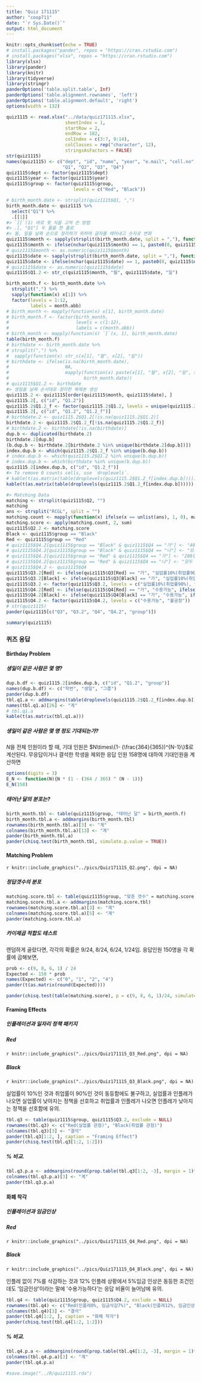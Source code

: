 ```yaml
---
title: "Quiz 171115"
author: "coop711"
date: "`r Sys.Date()`"
output: html_document
---
```


```r
knitr::opts_chunk$set(echo = TRUE)
# install.packages("pander", repos = "https://cran.rstudio.com")
# install.packages("xlsx", repos = "https://cran.rstudio.com")
library(xlsx)
library(pander)
library(knitr)
library(tidyverse)
library(stringr)
panderOptions('table.split.table', Inf)
panderOptions('table.alignment.rownames', 'left')
panderOptions('table.alignment.default', 'right')
options(width = 132)
```

```r
quiz1115 <- read.xlsx("../data/quiz171115.xlsx", 
                      sheetIndex = 1, 
                      startRow = 2, 
                      endRow = 182, 
                      colIndex = c(3:7, 9:14), 
                      colClasses = rep("character", 12), 
                      stringsAsFactors = FALSE)
str(quiz1115)
names(quiz1115) <- c("dept", "id", "name", "year", "e.mail", "cell.no", "group", 
                     "Q1", "Q2", "Q3", "Q4")
quiz1115$dept <- factor(quiz1115$dept)
quiz1115$year <- factor(quiz1115$year)
quiz1115$group <- factor(quiz1115$group, 
                         levels = c("Red", "Black"))

# birth_month.date <- strsplit(quiz1115$Q1, ",")
birth_month.date <- quiz1115 %>%
  select("Q1") %>%
  .[[1]]
#> `[[`(1) 바로 윗 식을 고쳐 쓴 방법
#> .[, "Q1"] 두 줄을 한 줄로 
#> 월, 일을 날짜 순으로 정리하기 위하여 글자를 떼어내고 숫자로 변화
quiz1115$month <- sapply(strsplit(birth_month.date, split = ","), function(x) x[1])
quiz1115$month <- ifelse(nchar(quiz1115$month) == 1, paste0(0, quiz1115$month), quiz1115$month)
# quiz1115$month <- as.numeric(quiz1115$month)
quiz1115$date <- sapply(strsplit(birth_month.date, split = ","), function(x) x[2])
quiz1115$date <- ifelse(nchar(quiz1115$date) == 1, paste0(0, quiz1115$date), quiz1115$date)
# quiz1115$date <- as.numeric(quiz1115$date)
quiz1115$Q1.2 <- str_c(quiz1115$month, "월", quiz1115$date, "일")

birth_month.f <- birth_month.date %>%
  strsplit(",") %>%
  sapply(function(x) x[1]) %>%
  factor(levels = 1:12,
         labels = month.abb)
# birth_month <- mapply(function(x) x[1], birth_month.date)
# birth_month.f <- factor(birth_month, 
#                         levels = c(1:12), 
#                         labels = c(month.abb))
# birth_month <- mapply(function(x) `[`(x, 1), birth_month.date)
table(birth_month.f)
# birthdate <- birth_month.date %>%
# strsplit(",") %>%
#  sapply(function(x) str_c(x[1], "월", x[2], "일"))
# birthdate <- ifelse(is.na(birth_month.date), 
#                     NA, 
#                     mapply(function(x) paste(x[1], "월", x[2], "일", sep = ""), 
#                            birth_month.date))
# quiz1115$Q1.2 <- birthdate
#> 생일을 날짜 순서대로 정리한 복제본 생성
quiz1115.2 <- quiz1115[order(quiz1115$month, quiz1115$date), ]
quiz1115.2[, c("id", "Q1.2")]
quiz1115.2$Q1.2_f <- factor(quiz1115.2$Q1.2, levels = unique(quiz1115.2$Q1.2))
quiz1115.2[, c("id", "Q1.2", "Q1.2_f")]
# birthdate.2 <- quiz1115.2$Q1.2[!is.na(quiz1115.2$Q1.2)]
birthdate.2 <- quiz1115.2$Q1.2_f[!is.na(quiz1115.2$Q1.2_f)]
# birthdate.2 <- birthdate[!is.na(birthdate)]
dup.b <- duplicated(birthdate.2)
birthdate.2[dup.b]
(b.dup.b <- birthdate.2[birthdate.2 %in% unique(birthdate.2[dup.b])])
index.dup.b <- which(quiz1115.2$Q1.2_f %in% unique(b.dup.b))
# index.dup.b <- which(quiz1115.2$Q1.2 %in% unique(b.dup.b))
# index.dup.b <- which(birthdate %in% unique(b.dup.b))
quiz1115.2[index.dup.b, c("id", "Q1.2_f")]
#> To remove 0 counts cells, use `droplevels`. 
# kable(t(as.matrix(table(droplevels(quiz1115.2$Q1.2_f[index.dup.b])))))
kable(t(as.matrix(table(droplevels(quiz1115.2$Q1.2_f[index.dup.b])))))

#> Matching Data
matching <- strsplit(quiz1115$Q2, "")
matching
ans <- strsplit("RCGL", split = "")
matching.count <- mapply(function(x) ifelse(x == unlist(ans), 1, 0), matching)
matching.score <- apply(matching.count, 2, sum)
quiz1115$Q2.2 <- matching.score
Black <- quiz1115$group == "Black"
Red <- quiz1115$group == "Red"
# quiz1115$Q4.2[quiz1115$group == "Black" & quiz1115$Q4 == "가"] <- "400명은 죽는다"
# quiz1115$Q4.2[quiz1115$group == "Black" & quiz1115$Q4 == "나"] <- "모두 사망 않을 확률 1/3"
# quiz1115$Q4.2[quiz1115$group == "Red" & quiz1115$Q4 == "가"] <- "200명은 살린다"
# quiz1115$Q4.2[quiz1115$group == "Red" & quiz1115$Q4 == "나"] <- "모두 살릴 확률 1/3"
# quiz1115$Q4.2 <- quiz1115$Q4
quiz1115$Q3.2[Red] <- ifelse(quiz1115$Q3[Red] == "가", "실업률10%(취업률90%), 인플레12%", ifelse(quiz1115$Q3[Red] == "나", "실업률5%(취업률95%), 인플레17%", NA))
quiz1115$Q3.2[Black] <- ifelse(quiz1115$Q3[Black] == "가", "실업률10%(취업률90%), 인플레12%", ifelse(quiz1115$Q3[Black] == "나", "실업률5%(취업률95%), 인플레17%", NA))
quiz1115$Q3.2 <- factor(quiz1115$Q3.2, levels = c("실업률10%(취업률90%), 인플레12%", "실업률5%(취업률95%), 인플레17%"))
quiz1115$Q4.2[Red] <- ifelse(quiz1115$Q4[Red] == "가", "수용가능", ifelse(quiz1115$Q4[Red] == "나", "불공정", NA))
quiz1115$Q4.2[Black] <- ifelse(quiz1115$Q4[Black] == "가", "수용가능", ifelse(quiz1115$Q4[Black] == "나", "불공정", NA))
quiz1115$Q4.2 <- factor(quiz1115$Q4.2, levels = c("수용가능", "불공정"))
# str(quiz1115)
pander(quiz1115[c("Q3", "Q3.2", "Q4", "Q4.2", "group")])
```

```r
summary(quiz1115)
```

### 퀴즈 응답

#### Birthday Problem

##### 생일이 같은 사람은 몇 명?

```r
dup.b.df <- quiz1115.2[index.dup.b, c("id", "Q1.2", "group")]
names(dup.b.df) <- c("학번", "생일", "그룹")
pander(dup.b.df)
tbl.q1.a <- addmargins(table(droplevels(quiz1115.2$Q1.2_f[index.dup.b])))
names(tbl.q1.a)[26] <- "계"
# tbl.q1.a
kable(t(as.matrix(tbl.q1.a)))
```

##### 생일이 같은 사람은 몇 명 정도 기대되는가?

$N$을 전체 인원이라 할 때, 기대 인원은 $N\times\{1- (\frac{364}{365})^{N-1}\}$로 계산된다.
무응답이거나 결석한 학생을 제외한 응답 인원 158명에 대하여 기대인원을 계산하면

```r
options(digits = 3)
E_N <- function(N){N * (1 - (364 / 365) ^ (N - 1))}
E_N(158)
```

##### 태어난 달의 분포는?

```r
birth_month.tbl <- table(quiz1115$group, "태어난 달" = birth_month.f)
birth_month.tbl.a <- addmargins(birth_month.tbl)
rownames(birth_month.tbl.a)[3] <- "계"
colnames(birth_month.tbl.a)[13] <- "계"
pander(birth_month.tbl.a)
pander(chisq.test(birth_month.tbl, simulate.p.value = TRUE))
```

#### Matching Problem

`r knitr::include_graphics("../pics/Quiz171115_Q2.png", dpi = NA)`

##### 정답갯수의 분포

```r
matching.score.tbl <- table(quiz1115$group, "맞춘 갯수" = matching.score)
matching.score.tbl.a <- addmargins(matching.score.tbl)
rownames(matching.score.tbl.a)[3] <- "계"
colnames(matching.score.tbl.a)[5] <- "계"
pander(matching.score.tbl.a)
```

##### 카이제곱 적합도 테스트

랜덤하게 골랐다면, 각각의 확률은 9/24, 8/24, 6/24, 1/24임. 응답인원 150명을 각 확률에 곱해보면,

```r
prob <- c(9, 8, 6, 1) / 24
Expected <- 150 * prob
names(Expected) <- c("0", "1", "2", "4")
pander(t(as.matrix(round(Expected))))
```

```r
pander(chisq.test(table(matching.score), p = c(9, 8, 6, 1)/24, simulate.p.value = TRUE, B = 2000))
```

#### Framing Effects

##### 인플레이션과 일자리 정책 패키지

##### Red

`r knitr::include_graphics("../pics/Quiz171115_Q3_Red.png", dpi = NA)`

##### Black

`r knitr::include_graphics("../pics/Quiz171115_Q3_Black.png", dpi = NA)`

실업률이 10%인 것과 취업률이 90%인 것이 동등함에도 불구하고, 실업률과 인플레가 나오면 실업률이 낮아지는 정책을 선호하고 취업률과 인플레가 나오면 인플레가 낮아지는 정책을 선호함에 유의.

```r
tbl.q3 <- table(quiz1115$group, quiz1115$Q3.2, exclude = NULL)
rownames(tbl.q3) <- c("Red(실업률 관점)", "Black(취업률 관점)")
colnames(tbl.q3)[3] <- "결석"
pander(tbl.q3[1:2, ], caption = "Framing Effect")
pander(chisq.test(tbl.q3[1:2, 1:2]))
```

##### % 비교.  

```r
tbl.q3.p.a <- addmargins(round(prop.table(tbl.q3[1:2, -3], margin = 1)*100, digits = 1))[1:2, ]
colnames(tbl.q3.p.a)[3] <- "계"
pander(tbl.q3.p.a)
```

#### 화폐 착각

##### 인플레이션과 임금인상

##### Red

`r knitr::include_graphics("../pics/Quiz171115_Q4_Red.png", dpi = NA)`

##### Black

`r knitr::include_graphics("../pics/Quiz171115_Q4_Black.png", dpi = NA)`

인플레 없이 7%를 삭감하는 것과 12% 인플레 상황에서 5%임금 인상은 동등한 조건인데도 '임금인상'이라는 말에 '수용가능하다'는 응답 비율이 늘어남에 유의.

```r
tbl.q4 <- table(quiz1115$group, quiz1115$Q4.2, exclude = NULL)
rownames(tbl.q4) <- c("Red(인플레0%, 임금삭감7%)", "Black(인플레12%, 임금인상5%)")
colnames(tbl.q4)[3] <- "결석"
pander(tbl.q4[1:2, ], caption = "화폐 착각")
pander(chisq.test(tbl.q4[1:2, 1:2]))
```

##### % 비교.  

```r
tbl.q4.p.a <- addmargins(round(prop.table(tbl.q4[1:2, -3], margin = 1)*100, digits = 1))[1:2, ]
colnames(tbl.q4.p.a)[3] <- "계"
pander(tbl.q4.p.a)
```

```r
#save.image("../R/quiz1115.rda")
```